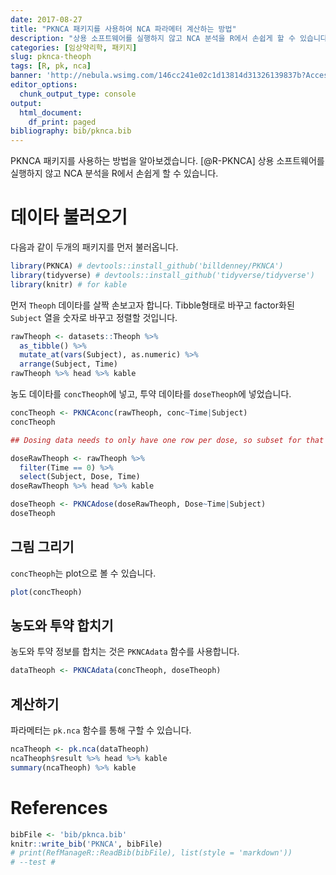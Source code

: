 ```yaml
---
date: 2017-08-27
title: "PKNCA 패키지를 사용하여 NCA 파라메터 계산하는 방법"
description: "상용 소프트웨어를 실행하지 않고 NCA 분석을 R에서 손쉽게 할 수 있습니다."
categories: [임상약리학, 패키지]
slug: pknca-theoph
tags: [R, pk, nca]
banner: 'http://nebula.wsimg.com/146cc241e02c1d13814d31326139837b?AccessKeyId=B1DA3201CA0E71AC7442&disposition=0&alloworigin=1'
editor_options: 
  chunk_output_type: console
output:
  html_document:
    df_print: paged
bibliography: bib/pknca.bib
---
```


PKNCA 패키지를 사용하는 방법을 알아보겠습니다.  [@R-PKNCA] 상용 소프트웨어를 실행하지 않고 NCA 분석을 R에서 손쉽게 할 수 있습니다.

# 데이타 불러오기

다음과 같이 두개의 패키지를 먼저 불러옵니다.

```r
library(PKNCA) # devtools::install_github('billdenney/PKNCA')
library(tidyverse) # devtools::install_github('tidyverse/tidyverse')
library(knitr) # for kable
```

먼저 `Theoph` 데이타를 살짝 손보고자 합니다. Tibble형태로 바꾸고 factor화된 `Subject` 열을 숫자로 바꾸고 정렬할 것입니다.

```r
rawTheoph <- datasets::Theoph %>% 
  as_tibble() %>% 
  mutate_at(vars(Subject), as.numeric) %>% 
  arrange(Subject, Time)
rawTheoph %>% head %>% kable
```

농도 데이타를 `concTheoph`에 넣고, 투약 데이타를 `doseTheoph`에 넣었습니다. 

```r
concTheoph <- PKNCAconc(rawTheoph, conc~Time|Subject)
concTheoph

## Dosing data needs to only have one row per dose, so subset for that first.

doseRawTheoph <- rawTheoph %>% 
  filter(Time == 0) %>% 
  select(Subject, Dose, Time)
doseRawTheoph %>% head %>% kable

doseTheoph <- PKNCAdose(doseRawTheoph, Dose~Time|Subject)
doseTheoph
```

## 그림 그리기

`concTheoph`는 plot으로 볼 수 있습니다.

```r
plot(concTheoph)
```

## 농도와 투약 합치기

농도와 투약 정보를 합치는 것은 `PKNCAdata` 함수를 사용합니다.

```r
dataTheoph <- PKNCAdata(concTheoph, doseTheoph)
```

## 계산하기

파라메터는 `pk.nca` 함수를 통해 구할 수 있습니다.

```r
ncaTheoph <- pk.nca(dataTheoph)
ncaTheoph$result %>% head %>% kable
summary(ncaTheoph) %>% kable
```

# References

```r
bibFile <- 'bib/pknca.bib'
knitr::write_bib('PKNCA', bibFile)
# print(RefManageR::ReadBib(bibFile), list(style = 'markdown'))
# --test #
```

